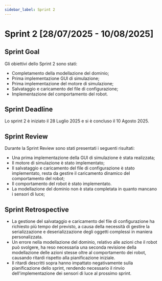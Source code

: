 ```yaml
---
sidebar_label: Sprint 2
---
```



# Sprint 2 [28/07/2025 - 10/08/2025]

<SprintTable data={sprint2Data} />

## Sprint Goal

Gli obiettivi dello Sprint 2 sono stati:
- Completamento della modellazione del dominio;
- Prima implementazione GUI di simulazione;
- Prima implementazione del motore di simulazione;
- Salvataggio e caricamento del file di configurazione;
- Implementazione del comportamento del robot.

## Sprint Deadline

Lo sprint 2 è iniziato il 28 Luglio 2025 e si è concluso il 10 Agosto 2025.

## Sprint Review

Durante la Sprint Review sono stati presentati i seguenti risultati:
- Una prima implementazione della GUI di simulazione è stata realizzata;
- Il motore di simulazione è stato implementato;
- Il salvataggio e caricamento del file di configurazione è stato implementato, resta da gestire il caricamento dinamico del comportamento del robot;
- Il comportamento del robot è stato implementato.
- La modellazione del dominio non è stata completata in quanto mancano i sensori di luce;

## Sprint Retrospective

- La gestione del salvataggio e caricamento del file di configurazione ha richiesto più tempo del previsto, a causa della necessità di gestire la serializzazione e deserializzazione degli oggetti complessi in maniera personalizzata.
- Un errore nella modellazione del dominio, relativo alle azioni che il robot può svolgere, ha reso necessaria una seconda revisione della modellazione delle azioni stesse oltre al comportamento dei robot, causando ritardi rispetto alla pianificazione iniziale.
- Il ritardi descritti sopra hanno impattato negativamente sulla pianificazione dello sprint, rendendo necessario il rinvio dell'implementazione dei sensori di luce al prossimo sprint.
